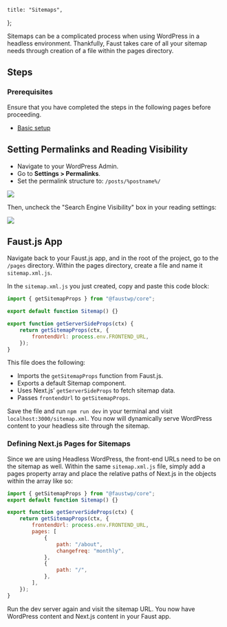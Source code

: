 	title: "Sitemaps",
};

Sitemaps can be a complicated process when using WordPress in a headless environment. Thankfully, Faust takes care of all your sitemap needs through creation of a file within the pages directory.

## Steps

### Prerequisites

Ensure that you have completed the steps in the following pages before proceeding.

- [Basic setup](/docs/how-to/basic-setup)

## Setting Permalinks and Reading Visibility

- Navigate to your WordPress Admin.
- Go to **Settings > Permalinks**.
- Set the permalink structure to: `/posts/%postname%/`

![](./images/perma-settings.png)

Then, uncheck the "Search Engine Visibility" box in your reading settings:

![](./images/reading-settings.png)

## Faust.js App

Navigate back to your Faust.js app, and in the root of the project, go to the `/pages` directory. Within the pages directory, create a file and name it `sitemap.xml.js`.

In the `sitemap.xml.js` you just created, copy and paste this code block:

```js title="/pages/sitemap.xml.js"
import { getSitemapProps } from "@faustwp/core";

export default function Sitemap() {}

export function getServerSideProps(ctx) {
	return getSitemapProps(ctx, {
		frontendUrl: process.env.FRONTEND_URL,
	});
}
```

This file does the following:

- Imports the `getSitemapProps` function from Faust.js.
- Exports a default Sitemap component.
- Uses Next.js’ `getServerSideProps` to fetch sitemap data.
- Passes `frontendUrl` to `getSitemapProps`.

Save the file and run `npm run dev` in your terminal and visit `localhost:3000/sitemap.xml`.
You now will dynamically serve WordPress content to your headless site through the sitemap.

### Defining Next.js Pages for Sitemaps

Since we are using Headless WordPress, the front-end URLs need to be on the sitemap as well. Within the same `sitemap.xml.js` file, simply add a pages property array and place the relative paths of Next.js in the objects within the array like so:

```js title="pages/sitemap.xml.js"
import { getSitemapProps } from "@faustwp/core";
export default function Sitemap() {}

export function getServerSideProps(ctx) {
	return getSitemapProps(ctx, {
		frontendUrl: process.env.FRONTEND_URL,
		pages: [
			{
				path: "/about",
				changefreq: "monthly",
			},
			{
				path: "/",
			},
		],
	});
}
```

Run the dev server again and visit the sitemap URL. You now have WordPress content and Next.js content in your Faust app.

